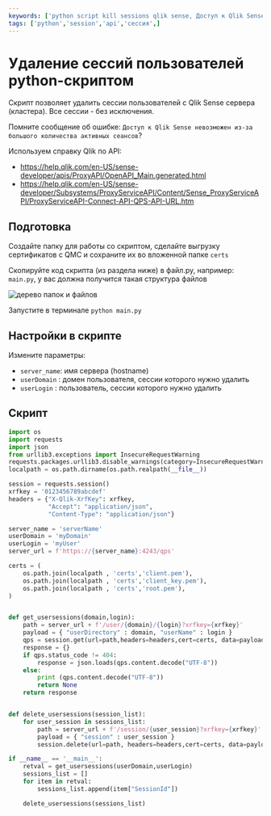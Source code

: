 ```yaml
---
keywords: ['python script kill sessions qlik sense, Доступ к Qlik Sense невозможен из-за большого количества активных сеансов']
tags: ['python','session','api','сессия',]
---
```


# Удаление сессий пользователей python-скриптом

Скрипт позволяет удалить сессии пользователей с Qlik Sense сервера (кластера). Все сессии - без исключения.

Помните сообщение об ошибке: `Доступ к Qlik Sense невозможен из-за большого количества активных сеансов`?

Используем справку Qlik по API:
- https://help.qlik.com/en-US/sense-developer/apis/ProxyAPI/OpenAPI_Main.generated.html
- https://help.qlik.com/en-US/sense-developer/Subsystems/ProxyServiceAPI/Content/Sense_ProxyServiceAPI/ProxyServiceAPI-Connect-API-QPS-API-URL.htm


## Подготовка

Создайте папку для работы со скриптом, сделайте выгрузку сертификатов с QMC и сохраните их во вложенной папке `certs`

Скопируйте код скрипта (из раздела ниже) в файл.py, например: `main.py`, у вас должна получится такая структура файлов

![дерево папок и файлов](/img/arch/wqVp9mF2HJ.png)


Запустите в терминале `python main.py`


## Настройки в скрипте

Измените параметры:

- `server_name`: имя сервера (hostname)
- `userDomain` : домен пользователя, сессии которого нужно удалить
- `userLogin` : пользователь, сессии которого нужно удалить

## Скрипт

```py
import os
import requests
import json
from urllib3.exceptions import InsecureRequestWarning
requests.packages.urllib3.disable_warnings(category=InsecureRequestWarning)
localpath = os.path.dirname(os.path.realpath(__file__))

session = requests.session()
xrfkey = '0123456789abcdef'
headers = {"X-Qlik-XrfKey": xrfkey,
           "Accept": "application/json",
           "Content-Type": "application/json"}

server_name = 'serverName'
userDomain = 'myDomain'
userLogin = 'myUser'
server_url = f'https://{server_name}:4243/qps'

certs = (
    os.path.join(localpath , 'certs','client.pem'),
    os.path.join(localpath , 'certs','client_key.pem'),
    os.path.join(localpath , 'certs','root.pem'),
)


def get_usersessions(domain,login):
    path = server_url + f'/user/{domain}/{login}?xrfkey={xrfkey}'
    payload = { "userDirectory" : domain, "userName" : login }
    qps = session.get(url=path,headers=headers,cert=certs, data=payload ,verify=False)
    response = {}
    if qps.status_code != 404:
        response = json.loads(qps.content.decode("UTF-8"))
    else:
        print (qps.content.decode("UTF-8"))
        return None
    return response


def delete_usersessions(session_list):
    for user_session in sessions_list:
        path = server_url + f'/session/{user_session}?xrfkey={xrfkey}'
        payload = { "session" : user_session }
        session.delete(url=path, headers=headers,cert=certs, data=payload ,verify=False)

if __name__ == '__main__':
    retval = get_usersessions(userDomain,userLogin)
    sessions_list = []
    for item in retval:
        sessions_list.append(item["SessionId"])

    delete_usersessions(sessions_list)

```
